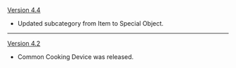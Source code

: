 {{Change History/Header}}
[[Version 4.4]]
* Updated subcategory from Item to Special Object.
----
[[Version 4.2]]
* Common Cooking Device was released.